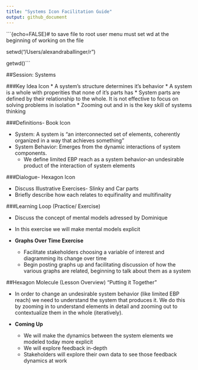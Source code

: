 ---
title: "Systems Icon Facilitation Guide"
output: github_document
---

```{echo=FALSE}# to save file to root user menu must set wd at the beginning of working on the file 

setwd("/Users/alexandraballinger/r")

getwd()```

##Session: Systems

###Key Idea Icon
*	A system's structure determines it's behavior 
* A system is a whole with properities that none of it's parts has 
* System parts are defined by their relationship to the whole. It is not effective to focus on solving problems in isolation
* Zooming out and in is the key skill of systems thinking 


###Definitions- Book Icon

* System: A system is "an interconnected set of elements, coherently organized in a way that achieves something"
* System Behavior: Emerges from the dynamic interactions of system components.
    + We define limited EBP reach as a system behavior-an undesirable product of the interaction of system elements  

###Dialogue- Hexagon Icon

* Discuss Illustrative Exercises- Slinky and Car parts 
* Briefly describe how each relates to equifinality and multifinality

###Learning Loop (Practice/ Exercise)

* Discuss the concept of mental models adressed by Dominique 
* In this exercise we will make mental models explicit 

* **Graphs Over Time Exercise**
    + Facilitate stakeholders choosing a variable of interest and diagramming its change over time
    + Begin posting graphs up and facilitating discussion of how the various graphs are related, beginning to talk about them as a system  
    
##Hexagon Molecule (Lesson Overview) "Putting it Together"

* In order to change an undesirable system behavior (like limited EBP reach) we need to understand the system that produces it. We do this by zooming in to understand elements in detail and zooming out to contextualize them in the whole (iteratively). 

* **Coming Up**
    + We will make the dynamics between the system elements we modeled today more explicit
    + We will explore feedback in-depth
    + Stakeholders will explore their own data to see those feedback dynamics at work 
    
